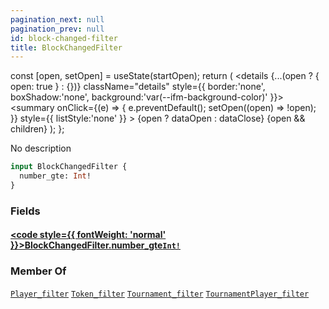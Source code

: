 ```yaml
---
pagination_next: null
pagination_prev: null
id: block-changed-filter
title: BlockChangedFilter
---
```









  const [open, setOpen] = useState(startOpen);
  return (
    <details {...(open ? { open: true } : {})} className="details" style={{ border:'none', boxShadow:'none', background:'var(--ifm-background-color)' }}>
      <summary
        onClick={(e) => {
          e.preventDefault();
          setOpen((open) => !open);
        }}
        style={{ listStyle:'none' }}
      >
      {open ? dataOpen : dataClose}
      </summary>
      {open && children}
    </details>
  );
};








No description


```graphql
input BlockChangedFilter {
  number_gte: Int!
}
```




### Fields

#### [<code style={{ fontWeight: 'normal' }}>BlockChangedFilter.<b>number_gte</b></code>](#)<Bullet />[`Int!`](/subgraph/scalars/int) <Badge class="badge badge--secondary" text="non-null"/> <Badge class="badge badge--secondary" text="scalar"/> 
> 
> 
> 
> 



### Member Of

[`Player_filter`](/subgraph/inputs/player-filter)  <Badge class="badge badge--secondary" text="input"/><Bullet />[`Token_filter`](/subgraph/inputs/token-filter)  <Badge class="badge badge--secondary" text="input"/><Bullet />[`Tournament_filter`](/subgraph/inputs/tournament-filter)  <Badge class="badge badge--secondary" text="input"/><Bullet />[`TournamentPlayer_filter`](/subgraph/inputs/tournament-player-filter)  <Badge class="badge badge--secondary" text="input"/>

